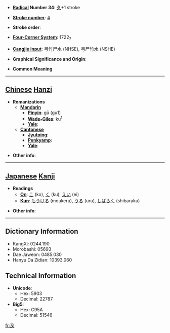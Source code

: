 * '''[[Wiktionary:Chinese radical index| Radical]] Number 34''': [[Wiktionary:Chinese radical index 夂|夂]]+1 stroke

* '''[[Wiktionary:Chinese total strokes index|Stroke number]]''': [[Wiktionary:Chinese total strokes index 4|4]]

* '''Stroke order''': 

* '''[[Wiktionary:Chinese four corner index|Four-Corner System]]''': 1722<sub>7</sub>

* '''[[Wiktionary:Chinese Cangjie index|Cangjie input]]''': 弓竹尸水 (NHSE), 弓尸竹水 (NSHE)

* '''Graphical Significance and Origin''': 

* '''Common Meaning'''

----

== [[Chinese]] [[Hanzi]] ==

* '''Romanizations'''
** '''[[Mandarin]]'''
*** '''[[Pinyin]]''': gū (gu1)
*** '''[[Wade-Giles]]''': ku<sup>1</sup>
*** '''[[Yale]]''': 
** '''[[Cantonese]]'''
*** '''[[Jyutping]]''':
*** '''[[Penkyamp]]''': 
*** '''[[Yale]]''': 

* '''Other info''': 

----

== [[Japanese]] [[Kanji]] ==

* '''Readings'''
** '''[[On]]''': [[こ]] (ko), [[く]] (ku), [[えい]] (ei)
** '''[[Kun]]''': [[もうける]] (moukeru), [[うる]] (uru), [[しばらく]] (shibaraku)

* '''Other info''':  

----

== Dictionary Information ==

* KangXi: 0244.190
* Morobashi: 05693
* Dae Jaweon: 0485.030
* Hanyu Da Zidian: 10393.060

== Technical Information ==

* '''Unicode''':
** Hex: 5903
** Decimal: 22787
* '''Big5''':
** Hex: C95A
** Decimal: 51546

[[fr:夃]]